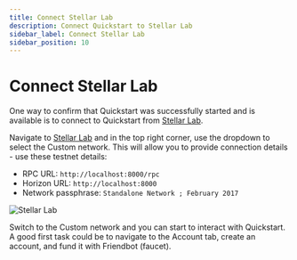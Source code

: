 ```yaml
---
title: Connect Stellar Lab
description: Connect Quickstart to Stellar Lab
sidebar_label: Connect Stellar Lab
sidebar_position: 10
---
```


# Connect Stellar Lab

One way to confirm that Quickstart was successfully started and is available is to connect to Quickstart from [Stellar Lab](https://lab.stellar.org).

Navigate to [Stellar Lab](https://lab.stellar.org) and in the top right corner, use the dropdown to select the Custom network. This will allow you to provide connection details - use these testnet details:

- RPC URL: `http://localhost:8000/rpc`
- Horizon URL: `http://localhost:8000`
- Network passphrase: `Standalone Network ; February 2017`

![Stellar Lab](/assets/quickstart/stellar_lab_screenshot.png)

Switch to the Custom network and you can start to interact with Quickstart. A good first task could be to navigate to the Account tab, create an account, and fund it with Friendbot (faucet).
